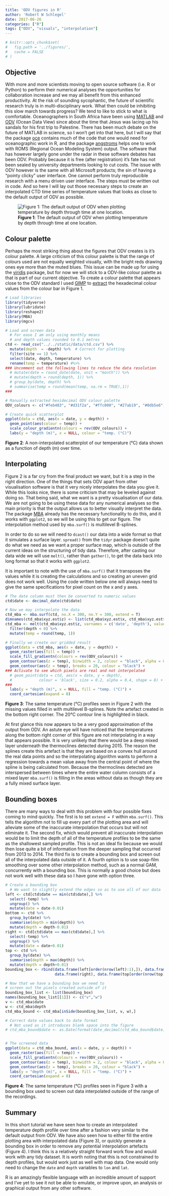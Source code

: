 ```yaml
---
title: 'ODV figures in R'
author: 'Robert W Schlegel'
date: 2017-06-26
categories: ["R"]
tags: ["ODV", "visuals", "interpolation"]
---
```


```r
# knitr::opts_chunk$set(
#   fig.path = '../figures/',
#   cache = FALSE
# )
```

## Objective
With more and more scientists moving to open source software (i.e. R or Python) to perform their numerical analyses the opportunities for collaboration increase and we may all benefit from this enhanced productivity. At the risk of sounding sycophantic, the future of scientific research truly is in multi-disciplinary work. What then could be inhibiting this slow march towards progress? We tend to like to stick to what is comfortable. Oceanographers in South Africa have been using [MATLAB](https://www.mathworks.com/products/matlab.html) and [ODV](http://odv.awi.de/) (Ocean Data View) since about the time that Jesus was lacing up his sandals for his first trip to Palestine. There has been much debate on the future of MATLAB in science, so I won't get into that here, but I will say that the package [oce](https://cran.r-project.org/web/packages/oce/index.html) contains much of the code that one would need for oceanographic work in R, and the package [angstroms](https://cran.r-project.org/web/packages/angstroms/) helps one to work with ROMS (Regional Ocean Modeling System) output. The software that has however largely gone under the radar in these software debates has been ODV. Probably because it is free (after registration) it's fate has not been sealed by university departments looking to cut costs. The issue with ODV however is the same with all Microsoft products; the sin of having a "pointy clicky" user interface. One cannot perform truly reproducible research with a menu driven user interface. The steps must be written out in code. And so here I will lay out those necessary steps to create an interpolated CTD time series of temperature values that looks as close to the default output of ODV as possible.

![**Figure 1**: The default output of ODV when plotting temperature by depth through time at one location.](/img/ODV_example.jpg)

## Colour palette
Perhaps the most striking thing about the figures that ODV creates is it's colour palette. A large criticism of this colour palette is that the range of colours used are not equally weighted visually, with the bright reds drawing ones eye more than the muted blues. This issue can be made up for using the [viridis](https://cran.r-project.org/web/packages/viridis/) package, but for now we will stick to a ODV-like colour palette as that is part of our current objective. To create a colour palette that appears close to the ODV standard I used [GIMP](https://www.gimp.org/downloads/) to [extract](https://www.youtube.com/watch?v=VHyFgTZmnF8) the hexadecimal colour values from the colour bar in Figure 1.

```r
# Load libraries
library(tidyverse)
library(lubridate)
library(reshape2)
library(MBA)
library(mgcv)

# Load and screen data
  # For ease I am only using monthly means
  # and depth values rounded to 0.1 metres
ctd <- read_csv("../../static/data/ctd.csv") %>% 
  mutate(depth  = -depth) %>%  # Correct for plotting
  filter(site == 1) %>% 
  select(date, depth, temperature) %>% 
  rename(temp = temperature) #%>%
### Uncomment out the following lines to reduce the data resolution
  # mutate(date = round_date(date, unit = "month")) %>%
  # mutate(depth = round(depth, 1)) %>%
  # group_by(date, depth) %>%
  # summarise(temp = round(mean(temp, na.rm = TRUE),1))
###

# Manually extracted hexidecimal ODV colour palette
ODV_colours <- c("#feb483", "#d31f2a", "#ffc000", "#27ab19", "#0db5e6", "#7139fe", "#d16cfa")

# Create quick scatterplot
ggplot(data = ctd, aes(x = date, y = depth)) +
  geom_point(aes(colour = temp)) +
  scale_colour_gradientn(colours = rev(ODV_colours)) +
  labs(y = "depth (m)", x = NULL, colour = "temp. (°C)")
```

**Figure 2**: A non-interpolated scatterplot of our temperature (°C) data shown as a function of depth (m) over time.

## Interpolating
Figure 2 is a far cry from the final product we want, but it is a step in the right direction. One of the things that sets ODV apart from other visualisation software is that it very nicely interpolates the data you give it. While this looks nice, there is some criticism that may be leveled against doing so. That being said, what we want is a pretty visualisation of our data. We are not going to be using these data for any numerical analyses so the main priority is that the output allows us to better visually interpret the data. The package [MBA](https://cran.r-project.org/web/packages/MBA/) already has the necessary functionality to do this, and it works with `ggplot2`, so we will be using this to get our figure. The interpolation method used by `mba.surf()` is multilevel B-splines.

In order to do so we will need to `dcast()` our data into a wide format so that it simulates a surface layer. `spread()` from the `tidyr` package doesn't quite do what we need as we want a proper surface map, which is outside of the current ideas on the structuring of tidy data. Therefore, after casting our data wide we will use `melt()`, rather than `gather()`, to get the data back into long format so that it works with `ggplot2`. 

It is important to note with the use of `mba.surf()` that it transposes the values while it is creating the calculations and so creating an uneven grid does not work well. Using the code written below one will always need to give the same specifications for pixel count on the x and y axes.

```r
# The date column must then be converted to numeric values
ctd$date <- decimal_date(ctd$date)

# Now we may interpolate the data
ctd_mba <- mba.surf(ctd, no.X = 300, no.Y = 300, extend = T)
dimnames(ctd_mba$xyz.est$z) <- list(ctd_mba$xyz.est$x, ctd_mba$xyz.est$y)
ctd_mba <- melt(ctd_mba$xyz.est$z, varnames = c('date', 'depth'), value.name = 'temp') %>% 
  filter(depth < 0) %>% 
  mutate(temp = round(temp, 1))

# Finally we create our gridded result
ggplot(data = ctd_mba, aes(x = date, y = depth)) +
  geom_raster(aes(fill = temp)) +
  scale_fill_gradientn(colours = rev(ODV_colours)) +
  geom_contour(aes(z = temp), binwidth = 2, colour = "black", alpha = 0.2) +
  geom_contour(aes(z = temp), breaks = 20, colour = "black") +
### Activate to see which pixels are real and not interpolated
  # geom_point(data = ctd, aes(x = date, y = depth),
  #            colour = 'black', size = 0.2, alpha = 0.4, shape = 8) +
###
  labs(y = "depth (m)", x = NULL, fill = "temp. (°C)") +
  coord_cartesian(expand = 0)
```

**Figure 3**: The same temperature (°C) profiles seen in Figure 2 with the missing values filled in with multilevel B-splines. Note the artefact created in the bottom right corner. The 20°C contour line is highlighted in black.

At first glance this now appears to be a very good approximation of the output from ODV. An astute eye will have noticed that the temperatures along the bottom right corner of this figure are not interpolating in a way that appears possible. It is very unlikely that there would be a deep mixed layer underneath the thermoclines detected during 2015. The reason the splines create this artefact is that they are based on a convex hull around the real data points and so the interpolating algorithm wants to perform a regression towards a mean value away from the central point of where the spline is being calculated from. Because the thermoclines detected are interspersed between times where the entire water column consists of a mixed layer `mba.surf()` is filling in the areas without data as though they are a fully mixed surface layer.

## Bounding boxes
There are many ways to deal with this problem with four possible fixes coming to mind quickly. The first is to set `extend = F` within `mba.surf()`. This tells the algorithm not to fill up every part of the plotting area and will alleviate some of the inaccurate interpolation that occurs but will not eliminate it. The second fix, which would prevent all inaccurate interpolation would be to limit the depth of all of the temperature profiles to be the same as the shallowest sampled profile. This is not an ideal fix because we would then lose quite a bit of information from the deeper sampling that occurred from 2013 to 2014. The third fix is to create a bounding box and screen out all of the interpolated data outside of it. A fourth option is to use soap-film smoothing over some other interpolation method, such as a normal GAM, concurrently with a bounding box. This is normally a good choice but does not work well with these data so I have gone with option three.

```r
# Create a bounding box
  # We want to slightly extend the edges so as to use all of our data
left <- ctd[ctd$date == min(ctd$date),] %>% 
  select(-temp) %>% 
  ungroup() %>% 
  mutate(date = date-0.01)
bottom <- ctd %>%
  group_by(date) %>% 
  summarise(depth = min(depth)) %>% 
  mutate(depth = depth-0.01)
right <- ctd[ctd$date == max(ctd$date),] %>% 
  select(-temp) %>% 
  ungroup() %>% 
  mutate(date = date+0.01)
top <- ctd %>%
  group_by(date) %>% 
  summarise(depth = max(depth)) %>% 
  mutate(depth = depth+0.01)
bounding_box <- rbind(data.frame(left[order(nrow(left):1),]), data.frame(bottom), 
                      data.frame(right), data.frame(top[order(nrow(top):1),]))

# Now that we have a bounding box we need to 
# screen out the pixels created outside of it
bounding_box_list <- list(bounding_box)
names(bounding_box_list[[1]]) <- c("v","w")
v <- ctd_mba$date
w <- ctd_mba$depth
ctd_mba_bound <- ctd_mba[inSide(bounding_box_list, v, w),]

# Correct date values back to date format
  # Not used as it introduces blank space into the figure
# ctd_mba_bound$date <- as.Date(format(date_decimal(ctd_mba_bound$date), "%Y-%m-%d"))


# The screened data
ggplot(data = ctd_mba_bound, aes(x = date, y = depth)) +
  geom_raster(aes(fill = temp)) +
  scale_fill_gradientn(colours = rev(ODV_colours)) +
  geom_contour(aes(z = temp), binwidth = 2, colour = "black", alpha = 0.2) +
  geom_contour(aes(z = temp), breaks = 20, colour = "black") +
  labs(y = "depth (m)", x = NULL, fill = "temp. (°C)") +
  coord_cartesian(expand = 0)
```

**Figure 4**: The same temperature (°C) profiles seen in Figure 3 with a bounding box used to screen out data interpolated outside of the range of the recordings.

## Summary
In this short tutorial we have seen how to create an interpolated temperature depth profile over time after a fashion very similar to the default output from ODV. We have also seen how to either fill the entire plotting area with interpolated data (Figure 3), or quickly generate a bounding box in order to remove any potential interpolation artefacts (Figure 4). I think this is a relatively straight forward work flow and would work with any tidy dataset. It is worth noting that this is not constrained to depth profiles, but would work just as well with map data. One would only need to change the `date` and `depth` variables to `lon` and `lat`.

R is an amazingly flexible language with an incredible amount of support and I've yet to see it not be able to emulate, or improve upon, an analysis or graphical output from any other software.
